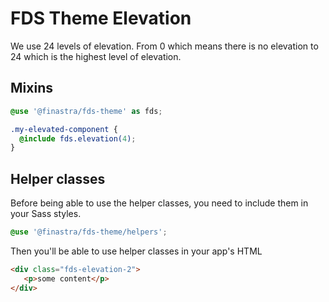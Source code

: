 # FDS Theme Elevation

<Meta title="Foundations/Elevation" />

We use 24 levels of elevation. From 0 which means there is no elevation to 24 which is the highest level of elevation.

## Mixins

```SCSS
@use '@finastra/fds-theme' as fds;

.my-elevated-component {
  @include fds.elevation(4);
}
```

## Helper classes

Before being able to use the helper classes, you need to include them in your Sass styles.

```SCSS
@use '@finastra/fds-theme/helpers';
```

Then you'll be able to use helper classes in your app's HTML

```HTML
<div class="fds-elevation-2">
   <p>some content</p>
</div>
```
